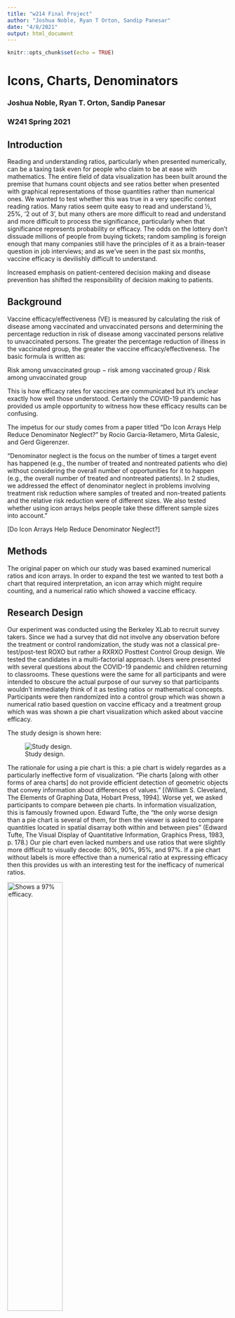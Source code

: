 ```yaml
---
title: "w214 Final Project"
author: "Joshua Noble, Ryan T Orton, Sandip Panesar"
date: "4/8/2021"
output: html_document
---
```


```r
knitr::opts_chunk$set(echo = TRUE)
```

# Icons, Charts, Denominators
### Joshua Noble, Ryan T. Orton, Sandip Panesar
### W241 Spring 2021


## Introduction

Reading and understanding ratios, particularly when presented numerically, can be a taxing task even for people who claim to be at ease with mathematics. The entire field of data visualization has been built around the premise that humans count objects and see ratios better when presented with graphical representations of those quantities rather than numerical ones. We wanted to test whether this was true in a very specific context reading ratios. Many ratios seem quite easy to read and understand ½, 25%, ‘2 out of 3’, but many others are more difficult to read and understand and more difficult to process the significance, particularly when that significance represents probability or efficacy. The odds on the lottery don’t dissuade millions of people from buying tickets; random sampling is foreign enough that many companies still have the principles of it as a brain-teaser question in job interviews; and as we’ve seen in the past six months, vaccine efficacy is devilishly difficult to understand. 


Increased emphasis on patient-centered decision making and disease prevention has shifted the responsibility of decision making to patients.

## Background

Vaccine efficacy/effectiveness (VE) is measured by calculating the risk of disease among vaccinated and unvaccinated persons and determining the percentage reduction in risk of disease among vaccinated persons relative to unvaccinated persons. The greater the percentage reduction of illness in the vaccinated group, the greater the vaccine efficacy/effectiveness. The basic formula is written as:

Risk among unvaccinated group − risk among vaccinated group / Risk among unvaccinated group

This is how efficacy rates for vaccines are communicated but it's unclear exactly how well those understood. Certainly the COVID-19 pandemic has provided us ample opportunity to witness how these efficacy results can be confusing.

The impetus for our study comes from a paper titled "Do Icon Arrays Help Reduce Denominator Neglect?" by Rocio Garcia-Retamero, Mirta Galesic, and Gerd Gigerenzer.

"Denominator neglect is the focus on the number of times a target event has happened (e.g., the number of treated and nontreated patients who die) without considering the overall number of opportunities for it to happen (e.g., the overall number of treated and nontreated patients). In 2 studies, we addressed the effect of denominator neglect in problems involving treatment risk reduction where samples of treated and non-treated patients and the relative risk reduction were of different sizes. We also tested whether using icon arrays helps people take these different sample sizes into account."

[Do Icon Arrays Help Reduce Denominator Neglect?]

## Methods

The original paper on which our study was based examined numerical ratios and icon arrays. In order to expand the test we wanted to test both a chart that required interpretation, an icon array which might require counting, and a numerical ratio which showed a vaccine efficacy. 

## Research Design

Our experiment was conducted using the Berkeley XLab to recruit survey takers. Since we had a survey that did not involve any observation before the treatment or control randomization, the study was not a classical pre-test/post-test ROXO but rather a RXRXO Posttest Control Group design. We tested the candidates in a multi-factorial approach. Users were presented with several questions about the COVID-19 pandemic and children returning to classrooms. These questions were the same for all participants and were intended to obscure the actual purpose of our survey so that participants wouldn't immediately think of it as testing ratios or mathematical concepts. Participants were then randomized into a control group which was shown a numerical ratio based question on vaccine efficacy and a  treatment group which was was shown a pie chart visualization which asked about vaccine efficacy.

The study design is shown here:

![Study design.](images/roxo.png)

The rationale for using a pie chart is this: a pie chart is widely regardes as a particularly ineffective form of visualization. "Pie charts [along with other forms of area charts] do not provide efficient detection of geometric objects that convey information about differences of values." [(William S. Cleveland, The Elements of Graphing Data, Hobart Press, 1994]. Worse yet, we asked participants to compare between pie charts. In information visualization, this is famously frowned upon. Edward Tufte, the  “the only worse design than a pie chart is several of them, for then the viewer is asked to compare quantities located in spatial disarray both within and between pies” (Edward Tufte, The Visual Display of Quantitative Information, Graphics Press, 1983, p. 178.) Our pie chart even lacked numbers and use ratios that were slightly more difficult to visually decode: 80%, 90%, 95%, and 97%. If a pie chart without labels is more effective than a numerical ratio at expressing efficacy then this provides us with an interesting test for the inefficacy of numerical ratios. 

![Shows a 97% efficacy.](images/3_97.png){width=50%}
![Shows a 95% efficacy.](images/5_95.png){width=50%}


A second randomization was then employed to test numerical ratios of efficacy against icon arrays that represented vaccine efficacy. These icon arrays differ from the pie chart pairings in that they contain countable quantities of different colored icons and thus can be more precise than the charts. 

![Shows a 98% efficacy.](images/array_1.png){width=50%}

![Shows a 90% efficacy.](images/array_2.png){width=50%}

The 'correct' answer to this second question is also significantly easier, it's always a yes. This allows us to get some visibility into people who may feel intimidated by numbers, e.g. the sentiment that "I'm bad at math" often reported by people which may lead them to skip over information presented numerically or to look for an alternative presentation.


## Analytic Plan

The Berkeley XLab gathered not only answers to our survey but also demographic data. Of particualar interest to our team was the self-designated "ESL" response, which indicated whether the participants was a speaker of English as a second language.